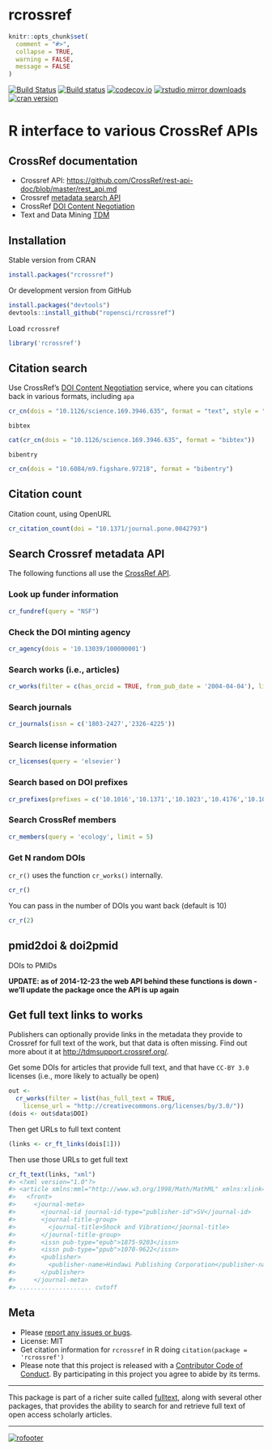 rcrossref
=========

```r
knitr::opts_chunk$set(
  comment = "#>",
  collapse = TRUE,
  warning = FALSE,
  message = FALSE
)
```

[![Build Status](https://api.travis-ci.org/ropensci/rcrossref.png)](https://travis-ci.org/ropensci/rcrossref)
[![Build status](https://ci.appveyor.com/api/projects/status/jbo6y7dg4qiq7mol/branch/master)](https://ci.appveyor.com/project/sckott/rcrossref/branch/master)
[![codecov.io](https://codecov.io/github/ropensci/rcrossref/coverage.svg?branch=master)](https://codecov.io/github/ropensci/rcrossref?branch=master)
[![rstudio mirror downloads](http://cranlogs.r-pkg.org/badges/rcrossref)](https://github.com/metacran/cranlogs.app)
[![cran version](http://www.r-pkg.org/badges/version/rcrossref)](http://cran.rstudio.com/web/packages/rcrossref)

R interface to various CrossRef APIs
====================================


## CrossRef documentation

* Crossref API: [https://github.com/CrossRef/rest-api-doc/blob/master/rest_api.md](https://github.com/CrossRef/rest-api-doc/blob/master/rest_api.md)
* Crossref [metadata search API](http://search.labs.crossref.org/)
* CrossRef [DOI Content Negotiation](http://www.crosscite.org/cn/)
* Text and Data Mining [TDM](http://tdmsupport.crossref.org/)

## Installation

Stable version from CRAN

```r
install.packages("rcrossref")
```

Or development version from GitHub

```r
install.packages("devtools")
devtools::install_github("ropensci/rcrossref")
```

Load `rcrossref`

```r
library('rcrossref')
```


## Citation search

Use CrossRef's [DOI Content Negotiation](http://www.crosscite.org/cn/) service, where you can citations back in various formats, including `apa`

```r
cr_cn(dois = "10.1126/science.169.3946.635", format = "text", style = "apa")
```

`bibtex`

```r
cat(cr_cn(dois = "10.1126/science.169.3946.635", format = "bibtex"))
```

`bibentry`

```r
cr_cn(dois = "10.6084/m9.figshare.97218", format = "bibentry")
```

## Citation count

Citation count, using OpenURL

```r
cr_citation_count(doi = "10.1371/journal.pone.0042793")
```

## Search Crossref metadata API

The following functions all use the [CrossRef API](https://github.com/CrossRef/rest-api-doc/blob/master/rest_api.md).

### Look up funder information

```r
cr_fundref(query = "NSF")
```

### Check the DOI minting agency

```r
cr_agency(dois = '10.13039/100000001')
```

### Search works (i.e., articles)

```r
cr_works(filter = c(has_orcid = TRUE, from_pub_date = '2004-04-04'), limit = 1)
```

### Search journals

```r
cr_journals(issn = c('1803-2427','2326-4225'))
```

### Search license information

```r
cr_licenses(query = 'elsevier')
```

### Search based on DOI prefixes

```r
cr_prefixes(prefixes = c('10.1016','10.1371','10.1023','10.4176','10.1093'))
```

### Search CrossRef members

```r
cr_members(query = 'ecology', limit = 5)
```

### Get N random DOIs

`cr_r()` uses the function `cr_works()` internally.

```r
cr_r()
```

You can pass in the number of DOIs you want back (default is 10)

```r
cr_r(2)
```

## pmid2doi & doi2pmid

DOIs to PMIDs

__UPDATE: as of 2014-12-23 the web API behind these functions is down - we'll update the package once the API is up again__

## Get full text links to works

Publishers can optionally provide links in the metadata they provide to Crossref for full text of the work, but that data is often missing. Find out more about it at [http://tdmsupport.crossref.org/](http://tdmsupport.crossref.org/).

Get some DOIs for articles that provide full text, and that have `CC-BY 3.0` licenses (i.e., more likely to actually be open)

```r
out <-
  cr_works(filter = list(has_full_text = TRUE,
    license_url = "http://creativecommons.org/licenses/by/3.0/"))
(dois <- out$data$DOI)
```

Then get URLs to full text content

```r
(links <- cr_ft_links(dois[1]))
```

Then use those URLs to get full text

```r
cr_ft_text(links, "xml")
#> <?xml version="1.0"?>
#> <article xmlns:mml="http://www.w3.org/1998/Math/MathML" xmlns:xlink="http://www.w3.org/1999/xlink" xmlns:xsi="http://www.w3.org/2001/XMLSchema-instance" xsi:noNamespaceSchemaLocation="http://jats.nlm.nih.gov/publishing/1.1d1/xsd/JATS-journalpublishing1-mathml3.xsd" dtd-version="1.1d1">
#>   <front>
#>     <journal-meta>
#>       <journal-id journal-id-type="publisher-id">SV</journal-id>
#>       <journal-title-group>
#>         <journal-title>Shock and Vibration</journal-title>
#>       </journal-title-group>
#>       <issn pub-type="epub">1875-9203</issn>
#>       <issn pub-type="ppub">1070-9622</issn>
#>       <publisher>
#>         <publisher-name>Hindawi Publishing Corporation</publisher-name>
#>       </publisher>
#>     </journal-meta>
#> .................... cutoff
```


## Meta

* Please [report any issues or bugs](https://github.com/ropensci/rcrossref/issues).
* License: MIT
* Get citation information for `rcrossref` in R doing `citation(package = 'rcrossref')`
* Please note that this project is released with a [Contributor Code of Conduct](CONDUCT.md). By participating in this project you agree to abide by its terms.

---

This package is part of a richer suite called [fulltext](https://github.com/ropensci/fulltext), along with several other packages, that provides the ability to search for and retrieve full text of open access scholarly articles.

---

[![rofooter](http://ropensci.org/public_images/github_footer.png)](http://ropensci.org)

